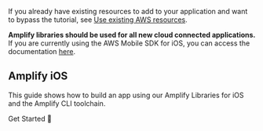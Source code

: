 If you already have existing resources to add to your application and want to bypass the tutorial, see [Use existing AWS resources](/lib/project-setup/use-existing-resources).

<!-- TODO Rewrite If we have documentation for almost all categories with escape hatches - is there a reason we should keep the SDK documentation here? -->

<Callout warning>

**Amplify libraries should be used for all new cloud connected applications.** If you are currently using the AWS Mobile SDK for iOS, you can access the documentation [here](/sdk).

</Callout>

## Amplify iOS

This guide shows how to build an app using our Amplify Libraries for iOS and the Amplify CLI toolchain.

<InternalLinkButton href="/lib/project-setup/prereq">
  <span slot="text">Get Started 🚀</span>
</InternalLinkButton>

